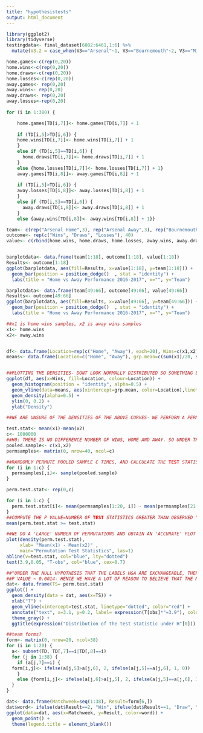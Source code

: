 ```yaml
---
title: "hypothesistests"
output: html_document
---
```


```r
library(ggplot2)
library(tidyverse)
testingdata<- final_dataset[6082:6461,1:6] %>%
  mutate(V3.2 = case_when(V3=="Arsenal"~1, V3=="Bournemouth"~2, V3=="Middlesbrough" ~3, V3=="Burnley"~4, V3=="Chelsea"~5, V3=="Crystal Palace"~6, V3=="Everton"~7, V3=="Hull"~8, V3=="Liverpool"~9, V3=="Leicester"~10, V3=="Man City"~11, V3=="Man United"~12, V3=="Sunderland"~13, V3=="Southampton"~14, V3=="Stoke"~15, V3=="Swansea"~16, V3=="Tottenham"~17, V3=="Watford"~18, V3=="West Brom"~19, V3=="West Ham"~20), V4.2 = case_when(V4=="Arsenal"~1, V4=="Bournemouth"~2, V4=="Middlesbrough" ~3, V4=="Burnley"~4, V4=="Chelsea"~5, V4=="Crystal Palace"~6, V4=="Everton"~7, V4=="Hull"~8, V4=="Liverpool"~9, V4=="Leicester"~10, V4=="Man City"~11, V4=="Man United"~12, V4=="Sunderland"~13, V4=="Southampton"~14, V4=="Stoke"~15, V4=="Swansea"~16, V4=="Tottenham"~17, V4=="Watford"~18, V4=="West Brom"~19, V4=="West Ham"~20))

home.games<-c(rep(0,20))
home.wins<-c(rep(0,20))
home.draws<-c(rep(0,20))
home.losses<-c(rep(0,20))
away.games<- rep(0,20)
away.wins<- rep(0,20)
away.draws<- rep(0,20)
away.losses<-rep(0,20)
  
for (i in 1:380) {

    home.games[TD[i,7]]<- home.games[TD[i,7]] + 1
    
    if (TD[i,5]>TD[i,6]) {
    home.wins[TD[i,7]]<- home.wins[TD[i,7]] + 1
    }
    else if (TD[i,5]==TD[i,6]) {
      home.draws[TD[i,7]]<- home.draws[TD[i,7]] + 1
    }
    else {home.losses[TD[i,7]]<- home.losses[TD[i,7]] + 1}
    away.games[TD[i,8]]<- away.games[TD[i,8]] + 1
    
    if (TD[i,5]>TD[i,6]) {
    away.losses[TD[i,8]]<- away.losses[TD[i,8]] + 1
    }
    else if (TD[i,5]==TD[i,6]) {
      away.draws[TD[i,8]]<- away.draws[TD[i,8]] + 1
    }
    else {away.wins[TD[i,8]]<- away.wins[TD[i,8]] + 1}}

team<- c(rep("Arsenal Home",3), rep("Arsenal Away",3), rep("Bournemouth Home",3), rep("Bournemouth Away",3),rep("Middlesbrough Home",3), rep("Middlesbrough Away",3),  rep("Burnley Home",3), rep("Burnley Away",3), rep("Chelsea Home",3), rep("Chelsea Away",3), rep("Crystal Palace Home",3), rep("Crystal Palace Away",3), rep("Everton Home",3), rep("Everton Away",3), rep("Hull Home",3), rep("Hull Away",3), rep("Liverpool Home",3), rep("Liverpool Away",3),rep("Leicester Home",3), rep("Leicester Away",3), rep("Man City Home",3), rep("Man City Away",3), rep("Man United Home",3), rep("Man United Away",3), rep("Sunderland Home",3), rep("Sunderland Away",3),rep("Southampton Home",3), rep("Southampton Away",3), rep("Stoke Home",3), rep("Stoke Away",3), rep("Swansea Home",3), rep("Swansea Away",3), rep("Tottenham Home",3), rep("Tottenham Away",3), rep("Watford Home",3), rep("Watford Away",3), rep("West Brom Home",3), rep("West Brom Away",3), rep("West Ham Home",3), rep("West Ham Away",3))
outcome<- rep(c("Wins", "Draws", "Losses"), 40)
value<- c(rbind(home.wins, home.draws, home.losses, away.wins, away.draws, away.losses))


barplotdata<- data.frame(team[1:18], outcome[1:18], value[1:18]) 
Results<- outcome[1:18]
ggplot(barplotdata, aes(fill=Results, x=value[1:18], y=team[1:18])) +
  geom_bar(position = position_dodge()  , stat = "identity") +
  labs(title = "Home vs Away Performance 2016-2017", x="", y="Team")

barplotdata<- data.frame(team[49:66], outcome[49:66], value[49:66]) 
Results<- outcome[49:66]
ggplot(barplotdata, aes(fill=Results, x=value[49:66], y=team[49:66])) +
  geom_bar(position = position_dodge()  , stat = "identity") +
  labs(title = "Home vs Away Performance 2016-2017", x="", y="Team")
```

```r
##x1 is home wins samples, x2 is away wins samples
x1<- home.wins
x2<- away.wins


df<- data.frame(Location=rep(c("Home", "Away"), each=20), Wins=c(x1,x2))
means<- data.frame(Location=c("Home", "Away"), grp.mean=c(sum(x1)/20, sum(x2)/20))


##PLOTTING THE DENSITIES- DONT LOOK NORMALLY DISTRIBUTED SO SOMETHING LIKE A PAIRED T TEST ISNT APPROPRIATE
ggplot(df, aes(x=Wins, fill=Location, colour=Location)) +
  geom_histogram(position = "identity", alpha=0.5) +
  geom_vline(data=means, aes(xintercept=grp.mean, color=Location),linetype="dashed") +
  geom_density(alpha=0.5) +
  ylim(0, 0.2) + 
  ylab("Density")


```

```r
##WE ARE UNSURE OF THE DENSITIES OF THE ABOVE CURVES- WE PERFORM A PERMUTATION TEST WITH OUR POPULATION SAMPLES X1, X2

test.stat<- mean(x1)-mean(x2)
c<- 1000000
##H0: THERE IS NO DIFFERENCE NUMBER OF WINS, HOME AND AWAY. SO UNDER THE NULL WE CAN POOL BOTH SAMPLES (BASICALLY IGNORING LABELS)
pooled.sample<- c(x1,x2)
permsamples<- matrix(0, nrow=40, ncol=c)

##RANDOMLY PERMUTE POOLED SAMPLE C TIMES, AND CALCULATE THE TEST STATISTIC FOR EACH OF THESE PERMUTATIONS
for (i in 1:c) {
  permsamples[,i]<- sample(pooled.sample)
}

perm.test.stat<- rep(0,c)

for (i in 1:c) {
  perm.test.stat[i]<- mean(permsamples[1:20, i]) - mean(permsamples[21:40, i])
}
##COMPUTE THE P VALUE=NUMBER OF TEST STATISTICS GREATER THAN OBSERVED TEST STATISTIC/ C=TOTAL NUMBER OF TEST STATISTICS 
mean(perm.test.stat >= test.stat)

##WE DO A 'LARGE' NUMBER OF PERMUTATIONS AND OBTAIN AN 'ACCURATE' PLOT OF THE DENSITY OF THE TEST STATISTIC (UNDER H0)
plot(density(perm.test.stat), 
     xlab= "Mean(x1) - Mean(x2)" , 
     main="Permutation Test Statistics", las=1)
abline(v=test.stat, col="blue", lty="dotted")
text(3.9,0.05, "T-obs", col="blue", cex=0.7)

##"UNDER THE NULL HYPOTHESIS THAT THE LABELS H&A ARE EXCHANGEABLE, THERE IS A 0.14% CHANCE THAT WE OBTAN OUR RESULT (3.9) 
##P VALUE ~ 0.0014- HENCE WE HAVE A LOT OF REASON TO BELIEVE THAT THE MEANS OF THE "HOME" AND "AWAY" DIFFER (WHICH SEEMS OBVIOUS FROM OUR ARRAY OF PLOTS ABOVE)
dat<- data.frame(TS= perm.test.stat)
ggplot() +
  geom_density(data = dat, aes(x=TS)) +
  xlab("T") +
  geom_vline(xintercept=test.stat, linetype="dotted", color="red") +
  annotate("text", x=3.1, y=0.2, label= expression(T[obs]*"=3.9"), color="red") +
  theme_gray() +
  ggtitle(expression("Distribution of the test statistic under H"[0]))

```

```r
##team forms?
form<- matrix(0, nrow=20, ncol=38)
for (i in 1:20) {
  a<- subset(TD, TD[,7]==i|TD[,8]==i)
  for (j in 1:38) {
    if (a[j,7]==i) {
  form[i,j]<- ifelse(a[j,5]>a[j,6], 2, ifelse(a[j,5]==a[j,6], 1, 0))
    }
    else {form[i,j]<- ifelse(a[j,6]>a[j,5], 2, ifelse(a[j,5]==a[j,6], 1, 0))}
  }
}

dat<- data.frame(Matchweek=seq(1:38), Result=form[6,])
dat$word<- ifelse(dat$Result==2, "Win", ifelse(dat$Result==1, "Draw", "Loss"))
ggplot(data=dat, aes(x=Matchweek, y=Result, color=word)) +
  geom_point() +
  theme(legend.title = element_blank())

```

